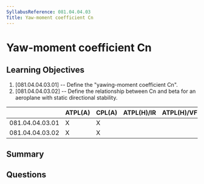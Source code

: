 ```yaml
---
SyllabusReference: 081.04.04.03
Title: Yaw-moment coefficient Cn
---
```


# Yaw-moment coefficient Cn

## Learning Objectives

1. [081.04.04.03.01] -- Define the "yawing-moment coefficient Cn".
2. [081.04.04.03.02] -- Define the relationship between Cn and beta for an
   aeroplane with static directional stability.

|                 | ATPL(A) | CPL(A) | ATPL(H)/IR | ATPL(H)/VFR | CPL(H) | IR  | CBIR(A) |
| --------------- | ------- | ------ | ---------- | ----------- | ------ | --- | ------- |
| 081.04.04.03.01 | X       | X      |            |             |        |     |         |
| 081.04.04.03.02 | X       | X      |            |             |        |     |         |

## Summary

## Questions
